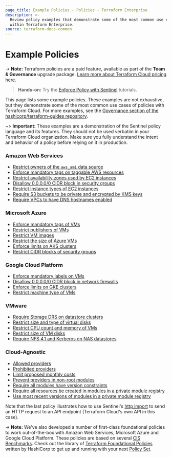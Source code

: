 ```yaml
---
page_title: Example Policies - Policies - Terraform Enterprise
description: >-
  Review policy examples that demonstrate some of the most common use cases
  within Terraform Enterprise.
source: terraform-docs-common
---
```


# Example Policies

-> **Note:** Terraform policies are a paid feature, available as part of the **Team & Governance** upgrade package. [Learn more about Terraform Cloud pricing here](https://www.hashicorp.com/products/terraform/pricing).

> **Hands-on:** Try the [Enforce Policy with Sentinel](https://learn.hashicorp.com/collections/terraform/policy?utm_source=WEBSITE&utm_medium=WEB_IO&utm_offer=ARTICLE_PAGE&utm_content=DOCS) tutorials.

This page lists some example policies. These examples are not exhaustive, but they demonstrate some of the most common use cases of policies with Terraform Cloud. For more examples, see the [Governance section of the hashicorp/terraform-guides repository](https://github.com/hashicorp/terraform-guides/tree/master/governance/third-generation).

~> **Important:** These examples are a demonstration of the Sentinel policy language and its features. They should not be used verbatim in your Terraform Cloud organization. Make sure you fully understand the intent and behavior of a policy before relying on it in production.

### Amazon Web Services

-   [Restrict owners of the `aws_ami` data source](https://github.com/hashicorp/terraform-guides/blob/master/governance/third-generation/aws/restrict-ami-owners.sentinel)
-   [Enforce mandatory tags on taggable AWS resources](https://github.com/hashicorp/terraform-guides/blob/master/governance/third-generation/aws/enforce-mandatory-tags.sentinel)
-   [Restrict availability zones used by EC2 instances](https://github.com/hashicorp/terraform-guides/blob/master/governance/third-generation/aws/restrict-availability-zones.sentinel)
-   [Disallow 0.0.0.0/0 CIDR block in security groups](https://github.com/hashicorp/terraform-guides/blob/master/governance/third-generation/aws/restrict-ingress-sg-rule-cidr-blocks.sentinel)
-   [Restrict instance types of EC2 instances](https://github.com/hashicorp/terraform-guides/blob/master/governance/third-generation/aws/restrict-ec2-instance-type.sentinel)
-   [Require S3 buckets to be private and encrypted by KMS keys](https://github.com/hashicorp/terraform-guides/blob/master/governance/third-generation/aws/require-private-acl-and-kms-for-s3-buckets.sentinel)
-   [Require VPCs to have DNS hostnames enabled](https://github.com/hashicorp/terraform-guides/blob/master/governance/third-generation/aws/require-dns-support-for-vpcs.sentinel)

### Microsoft Azure

-   [Enforce mandatory tags of VMs](https://github.com/hashicorp/terraform-guides/blob/master/governance/third-generation/azure/enforce-mandatory-tags.sentinel)
-   [Restrict publishers of VMs](https://github.com/hashicorp/terraform-guides/blob/master/governance/third-generation/azure/restrict-vm-publisher.sentinel)
-   [Restrict VM images](https://github.com/hashicorp/terraform-guides/blob/master/governance/third-generation/azure/restrict-vm-image-id.sentinel)
-   [Restrict the size of Azure VMs](https://github.com/hashicorp/terraform-guides/blob/master/governance/third-generation/azure/restrict-vm-size.sentinel)
-   [Enforce limits on AKS clusters](https://github.com/hashicorp/terraform-guides/blob/master/governance/third-generation/azure/restrict-aks-clusters.sentinel)
-   [Restrict CIDR blocks of security groups](https://github.com/hashicorp/terraform-guides/blob/master/governance/third-generation/azure/restrict-inbound-source-address-prefixes.sentinel)

### Google Cloud Platform

-   [Enforce mandatory labels on VMs](https://github.com/hashicorp/terraform-guides/blob/master/governance/third-generation/gcp/enforce-mandatory-labels.sentinel)
-   [Disallow 0.0.0.0/0 CIDR block in network firewalls](https://github.com/hashicorp/terraform-guides/blob/master/governance/third-generation/gcp/restrict-ingress-firewall-source-ranges.sentinel)
-   [Enforce limits on GKE clusters](https://github.com/hashicorp/terraform-guides/blob/master/governance/third-generation/gcp/restrict-gke-clusters.sentinel)
-   [Restrict machine type of VMs](https://github.com/hashicorp/terraform-guides/blob/master/governance/third-generation/gcp/restrict-gce-machine-type.sentinel)

### VMware

-   [Require Storage DRS on datastore clusters](https://github.com/hashicorp/terraform-guides/blob/master/governance/third-generation/vmware/require-storage-drs.sentinel)
-   [Restrict size and type of virtual disks](https://github.com/hashicorp/terraform-guides/blob/master/governance/third-generation/vmware/restrict-virtual-disk-size-and-type.sentinel)
-   [Restrict CPU count and memory of VMs](https://github.com/hashicorp/terraform-guides/blob/master/governance/third-generation/vmware/restrict-vm-cpu-and-memory.sentinel)
-   [Restrict size of VM disks](https://github.com/hashicorp/terraform-guides/blob/master/governance/third-generation/vmware/restrict-vm-disk-size.sentinel)
-   [Require NFS 4.1 and Kerberos on NAS datastores](https://github.com/hashicorp/terraform-guides/blob/master/governance/third-generation/vmware/require_nfs41_and_kerberos.sentinel)

### Cloud-Agnostic

-   [Allowed providers](https://github.com/hashicorp/terraform-guides/blob/master/governance/third-generation/cloud-agnostic/allowed-providers.sentinel)
-   [Prohibited providers](https://github.com/hashicorp/terraform-guides/blob/master/governance/third-generation/cloud-agnostic/prohibited-providers.sentinel)
-   [Limit proposed monthly costs](https://github.com/hashicorp/terraform-guides/blob/master/governance/third-generation/cloud-agnostic/limit-proposed-monthly-cost.sentinel)
-   [Prevent providers in non-root modules](https://github.com/hashicorp/terraform-guides/blob/master/governance/third-generation/cloud-agnostic/prevent-non-root-providers.sentinel)
-   [Require all modules have version constraints](https://github.com/hashicorp/terraform-guides/blob/master/governance/third-generation/cloud-agnostic/require-all-modules-have-version-constraint.sentinel)
-   [Require all resources be created in modules in a private module registry](https://github.com/hashicorp/terraform-guides/blob/master/governance/third-generation/cloud-agnostic/require-all-resources-from-pmr.sentinel)
-   [Use most recent versions of modules in a private module registry](https://github.com/hashicorp/terraform-guides/blob/master/governance/third-generation/cloud-agnostic/http-examples/use-latest-module-versions.sentinel)

Note that the last policy illustrates how to use Sentinel's [http import](https://docs.hashicorp.com/sentinel/imports/http) to send an HTTP request to an API endpoint (Terraform Cloud's own API in this case).

-> **Note:** We've also developed a number of first-class foundational policies to work out-of-the-box with Amazon Web Services, Microsoft Azure and Google Cloud Platform. These policies are based on several [CIS Benchmarks](https://www.cisecurity.org/cis-benchmarks/). Check out the library of [Terraform Foundational Policies](https://github.com/hashicorp/terraform-foundational-policies-library) written by HashiCorp to get up and running with your next [Policy Set](/enterprise/sentinel/manage-policies#policies-and-policy-sets).
